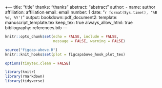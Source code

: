 +---
title: "title"
thanks: "thanks"
abstract: "abstract"
author:
  - name: author
    affiliation: affiliation
    email: email
    number: 1
date: "`r format(Sys.time(), '%B %d, %Y')`"
output: 
  bookdown::pdf_document2:
    template: manuscript_template.tex
    keep_tex: true
    always_allow_html: true
bibliography: references.bib
---

```r

knitr::opts_chunk$set(echo = FALSE, include = FALSE, 
                      message = FALSE, warning = FALSE)

source("figcap-above.R")
knitr::knit_hooks$set(plot = figcapabove_hook_plot_tex)

options(tinytex.clean = FALSE)

```

```r

library(knitr)
library(rmarkdown)
library(tidyverse) 



```

<!-- Your References section will appear here -->

\clearpage
